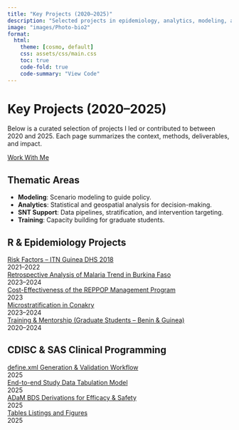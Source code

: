 ```yaml
---
title: "Key Projects (2020–2025)"
description: "Selected projects in epidemiology, analytics, modeling, and training."
image: "images/Photo-bio2"
format:
  html:
    theme: [cosmo, default]
    css: assets/css/main.css
    toc: true
    code-fold: true
    code-summary: "View Code"
---
```


# Key Projects (2020–2025) {.header-section}
Below is a curated selection of projects I led or contributed to between 2020 and 2025. Each page summarizes the context, methods, deliverables, and impact.

<a href="contact.qmd" class="btn-github">Work With Me</a>

## Thematic Areas {.section-title}
- **Modeling**: Scenario modeling to guide policy.  
- **Analytics**: Statistical and geospatial analysis for decision-making.  
- **SNT Support**: Data pipelines, stratification, and intervention targeting.  
- **Training**: Capacity building for graduate students.

## R & Epidemiology Projects {.section-title}
<div id="R & Epidemiology Projects" class="projects-grid">

<div class="project-card" data-tags="analytics epidemiology dhs itn guinea">
  <a href="/projects/risk_factors.html">Risk Factors – ITN Guinea DHS 2018</a>
  <div class="project-meta">2021–2022</div>
</div>

<div class="project-card" data-tags="burkina incidence trend mapping hmis">
  <a href="/projects/retrospective_analysis.html">Retrospective Analysis of Malaria Trend in Burkina Faso</a>
  <div class="project-meta">2023–2024</div>
</div>

<div class="project-card" data-tags="Cost-Effectiveness of the REPPOP Management Program">
  <a href="/projects/cost-effectiveness-reppop.html">Cost-Effectiveness of the REPPOP Management Program</a>
  <div class="project-meta">2023</div>
</div>

<div class="project-card" data-tags="microstrat conakry mapping">
  <a href="/projects/microstratification-conakry.html">Microstratification in Conakry</a>
  <div class="project-meta">2023–2024</div>
</div>

<div class="project-card" data-tags="mentorship training supervision">
  <a href="/projects/training-mentorship-2020-2024.html">Training & Mentorship (Graduate Students – Benin & Guinea)</a>
  <div class="project-meta">2020–2024</div>
</div>

</div>

## CDISC & SAS Clinical Programming {.section-title}
<div id="CDISC & SAS Clinical Programming" class="projects-grid">

<div class="project-card" data-tags="define.xml Generation & Validation Workflow">
  <a href="/projects/sdtm-validation-project.html">define.xml Generation & Validation Workflow</a>
  <div class="project-meta">2025</div>
</div>

<div class="project-card" data-tags="cdisc-sdtm">
  <a href="/projects/cdisc-sdtm.html">End-to-end Study Data Tabulation Model</a>
  <div class="project-meta">2025</div>
</div>

<div class="project-card" data-tags="cdisc-sdtm-adam-tlf">
  <a href="/projects/ADaM BDS Derivations for Efficacy & Safety.html">ADaM BDS Derivations for Efficacy & Safety</a>
  <div class="project-meta">2025</div>
</div>

<div class="project-card" data-tags="Tables Listings and Figures">
  <a href="/projects/Tables Listings and Figures.html">Tables Listings and Figures</a>
  <div class="project-meta">2025</div>
</div>

</div>
